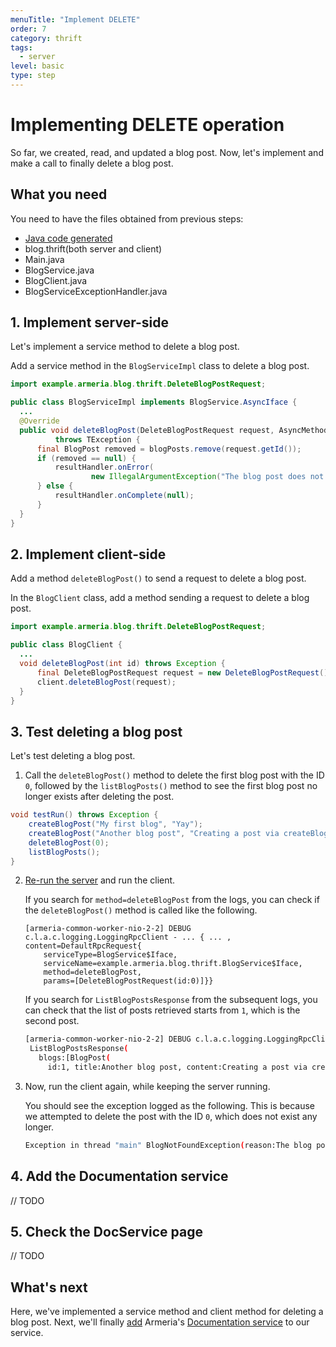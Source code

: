 ```yaml
---
menuTitle: "Implement DELETE"
order: 7
category: thrift
tags:
  - server
level: basic
type: step
---
```


# Implementing DELETE operation

So far, we created, read, and updated a blog post.
Now, let's implement and make a call to finally delete a blog post.

<TutorialSteps current={7} />

## What you need

You need to have the files obtained from previous steps:

- [Java code generated](/tutorials/thrift/blog/define-service#compile-the-thrift-file)
- blog.thrift(both server and client)
- Main.java
- BlogService.java
- BlogClient.java
- BlogServiceExceptionHandler.java

## 1. Implement server-side

Let's implement a service method to delete a blog post.

Add a service method in the `BlogServiceImpl` class to delete a blog post.
  ```java filename=BlogServiceImpl.java
  import example.armeria.blog.thrift.DeleteBlogPostRequest;

  public class BlogServiceImpl implements BlogService.AsyncIface {
    ...
    @Override
    public void deleteBlogPost(DeleteBlogPostRequest request, AsyncMethodCallback<Void> resultHandler)
            throws TException {
        final BlogPost removed = blogPosts.remove(request.getId());
        if (removed == null) {
            resultHandler.onError(
                    new IllegalArgumentException("The blog post does not exist. ID: " + request.getId()));
        } else {
            resultHandler.onComplete(null);
        }
    }
  }
  ```

## 2. Implement client-side

Add a method `deleteBlogPost()` to send a request to delete a blog post.

In the `BlogClient` class, add a method sending a request to delete a blog post.

```java filename=BlogClient.java
import example.armeria.blog.thrift.DeleteBlogPostRequest;

public class BlogClient {
  ...
  void deleteBlogPost(int id) throws Exception {
      final DeleteBlogPostRequest request = new DeleteBlogPostRequest().setId(id);
      client.deleteBlogPost(request);
  }
}
```

## 3. Test deleting a blog post

Let's test deleting a blog post.

1. Call the `deleteBlogPost()` method to delete the first blog post with the ID `0`, followed by the `listBlogPosts()` method to see the first blog post no longer exists after deleting the post.
  ```java filename=BlogClient.java
  void testRun() throws Exception {
      createBlogPost("My first blog", "Yay");
      createBlogPost("Another blog post", "Creating a post via createBlogPost().");
      deleteBlogPost(0);
      listBlogPosts();
  }
  ```
2. [Re-run the server](/tutorials/thrift/blog/create-server#7-test-run) and run the client.

    If you search for `method=deleteBlogPost` from the logs, you can check if the `deleteBlogPost()` method is called like the following.
    ```
    [armeria-common-worker-nio-2-2] DEBUG c.l.a.c.logging.LoggingRpcClient - ... { ... , content=DefaultRpcRequest{
        serviceType=BlogService$Iface,
        serviceName=example.armeria.blog.thrift.BlogService$Iface,
        method=deleteBlogPost,
        params=[DeleteBlogPostRequest(id:0)]}}
    ```
    If you search for `ListBlogPostsResponse` from the subsequent logs, you can check that the list of posts retrieved starts from `1`, which is the second post.
   ```bash
   [armeria-common-worker-nio-2-2] DEBUG c.l.a.c.logging.LoggingRpcClient - ... { ... , content=CompletableRpcResponse{
    ListBlogPostsResponse(
      blogs:[BlogPost(
        id:1, title:Another blog post, content:Creating a post via createBlogPost()., createdAt:1677145864108, modifiedAt:1677145864108)])}}
   ```
4. Now, run the client again, while keeping the server running.

   You should see the exception logged as the following.
   This is because we attempted to delete the post with the ID `0`, which does not exist any longer.
   ```bash
   Exception in thread "main" BlogNotFoundException(reason:The blog post does not exist. ID: 0)
   ```

## 4. Add the Documentation service

// TODO

## 5. Check the DocService page

// TODO

## What's next

Here, we've implemented a service method and client method for deleting a blog post.
Next, we'll finally [add](/tutorials/thrift/blog/add-docservice) Armeria's [Documentation service](/docs/server-docservice) to our service.

<TutorialSteps current={7} />
